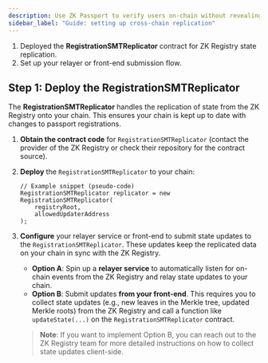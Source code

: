 ```yaml
---
description: Use ZK Passport to verify users on-chain without revealing private data. Learn how to implement the verification process step-by-step with RariMe App.
sidebar_label: "Guide: setting up cross-chain replication"
---
```


1. Deployed the **RegistrationSMTReplicator** contract for ZK Registry state replication.
2. Set up your relayer or front-end submission flow.

## Step 1: Deploy the RegistrationSMTReplicator

The **RegistrationSMTReplicator** handles the replication of state from the ZK Registry onto your chain. This ensures your chain is kept up to date with changes to passport registrations.

1. **Obtain the contract code** for `RegistrationSMTReplicator` (contact the provider of the ZK Registry or check their repository for the contract source).

2. **Deploy** the `RegistrationSMTReplicator` to your chain:

   ```solidity
   // Example snippet (pseudo-code)
   RegistrationSMTReplicator replicator = new RegistrationSMTReplicator(
       registryRoot,
       allowedUpdaterAddress
   );
   ```

3. **Configure** your relayer service or front-end to submit state updates to the `RegistrationSMTReplicator`. These updates keep the replicated data on your chain in sync with the ZK Registry.

   - **Option A**: Spin up a **relayer service** to automatically listen for on-chain events from the ZK Registry and relay state updates to your chain.
   - **Option B**: Submit updates **from your front-end**. This requires you to collect state updates (e.g., new leaves in the Merkle tree, updated Merkle roots) from the ZK Registry and call a function like `updateState(...)` on the `RegistrationSMTReplicator` contract.

   > **Note**: If you want to implement Option B, you can reach out to the ZK Registry team for more detailed instructions on how to collect state updates client-side.

